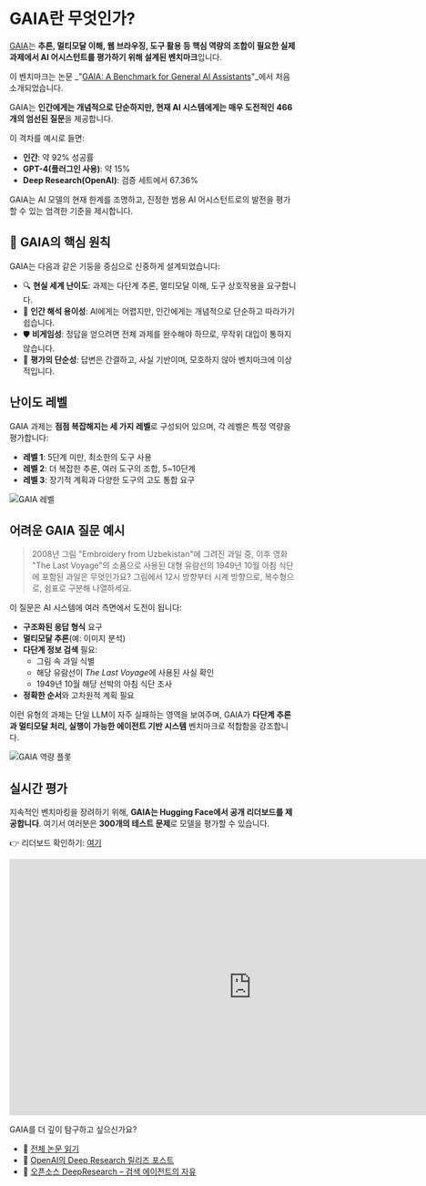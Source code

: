 # GAIA란 무엇인가?

[GAIA](https://huggingface.co/papers/2311.12983)는 **추론, 멀티모달 이해, 웹 브라우징, 도구 활용 등 핵심 역량의 조합이 필요한 실제 과제에서 AI 어시스턴트를 평가하기 위해 설계된 벤치마크**입니다.

이 벤치마크는 논문 _"[GAIA: A Benchmark for General AI Assistants](https://huggingface.co/papers/2311.12983)"_에서 처음 소개되었습니다.

GAIA는 **인간에게는 개념적으로 단순하지만, 현재 AI 시스템에게는 매우 도전적인** **466개의 엄선된 질문**을 제공합니다.

이 격차를 예시로 들면:
- **인간**: 약 92% 성공률
- **GPT-4(플러그인 사용)**: 약 15%
- **Deep Research(OpenAI)**: 검증 세트에서 67.36%

GAIA는 AI 모델의 현재 한계를 조명하고, 진정한 범용 AI 어시스턴트로의 발전을 평가할 수 있는 엄격한 기준을 제시합니다.

## 🌱 GAIA의 핵심 원칙

GAIA는 다음과 같은 기둥을 중심으로 신중하게 설계되었습니다:

- 🔍 **현실 세계 난이도**: 과제는 다단계 추론, 멀티모달 이해, 도구 상호작용을 요구합니다.
- 🧾 **인간 해석 용이성**: AI에게는 어렵지만, 인간에게는 개념적으로 단순하고 따라가기 쉽습니다.
- 🛡️ **비게임성**: 정답을 얻으려면 전체 과제를 완수해야 하므로, 무작위 대입이 통하지 않습니다.
- 🧰 **평가의 단순성**: 답변은 간결하고, 사실 기반이며, 모호하지 않아 벤치마크에 이상적입니다.

## 난이도 레벨

GAIA 과제는 **점점 복잡해지는 세 가지 레벨**로 구성되어 있으며, 각 레벨은 특정 역량을 평가합니다:

- **레벨 1**: 5단계 미만, 최소한의 도구 사용
- **레벨 2**: 더 복잡한 추론, 여러 도구의 조합, 5~10단계
- **레벨 3**: 장기적 계획과 다양한 도구의 고도 통합 요구

![GAIA 레벨](https://huggingface.co/datasets/agents-course/course-images/resolve/main/en/unit4/gaia_levels.png)

## 어려운 GAIA 질문 예시

> 2008년 그림 "Embroidery from Uzbekistan"에 그려진 과일 중, 이후 영화 "The Last Voyage"의 소품으로 사용된 대형 유람선의 1949년 10월 아침 식단에 포함된 과일은 무엇인가요? 그림에서 12시 방향부터 시계 방향으로, 복수형으로, 쉼표로 구분해 나열하세요.

이 질문은 AI 시스템에 여러 측면에서 도전이 됩니다:

- **구조화된 응답 형식** 요구
- **멀티모달 추론**(예: 이미지 분석)
- **다단계 정보 검색** 필요:
  - 그림 속 과일 식별
  - 해당 유람선이 *The Last Voyage*에 사용된 사실 확인
  - 1949년 10월 해당 선박의 아침 식단 조사
- **정확한 순서**와 고차원적 계획 필요

이런 유형의 과제는 단일 LLM이 자주 실패하는 영역을 보여주며, GAIA가 **다단계 추론과 멀티모달 처리, 실행이 가능한 에이전트 기반 시스템** 벤치마크로 적합함을 강조합니다.

![GAIA 역량 플롯](https://huggingface.co/datasets/agents-course/course-images/resolve/main/en/unit4/gaia_capabilities.png)

## 실시간 평가

지속적인 벤치마킹을 장려하기 위해, **GAIA는 Hugging Face에서 공개 리더보드를 제공합니다**. 여기서 여러분은 **300개의 테스트 문제**로 모델을 평가할 수 있습니다.

👉 리더보드 확인하기: [여기](https://huggingface.co/spaces/gaia-benchmark/leaderboard)

<iframe
	src="https://gaia-benchmark-leaderboard.hf.space"
	frameborder="0"
	width="850"
	height="450"
></iframe>

GAIA를 더 깊이 탐구하고 싶으신가요?

- 📄 [전체 논문 읽기](https://huggingface.co/papers/2311.12983)
- 📄 [OpenAI의 Deep Research 릴리즈 포스트](https://openai.com/index/introducing-deep-research/)
- 📄 [오픈소스 DeepResearch – 검색 에이전트의 자유](https://huggingface.co/blog/open-deep-research) 